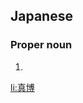 ==Japanese==
{{ja-kanjitab|まさ|ひろ}}

===Proper noun===
{{ja-pos|proper|まさひろ}}

# {{given name|male|lang=ja|sort=まさひろ}}

[[li:真博]]